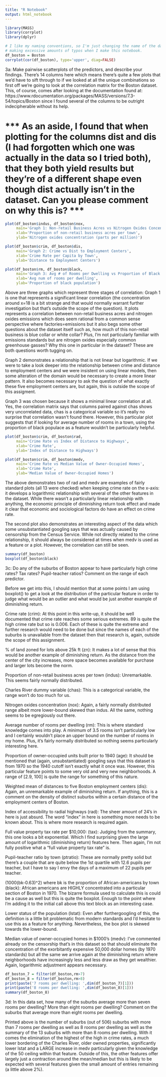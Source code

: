 ```yaml
---
title: "R Notebook"
output: html_notebook
---
```


```r
library(MASS)
library(corrplot)
library(dplyr)
```

```r
# I like my naming conventions, so I'm just changing the name of the dataset to avoid
# making excessive amounts of typos when I make this notebook.
df_boston = Boston
corrplot(cor(df_boston), type='upper', diag=FALSE)
```

3a: Make pairwise scatterplots of the predictors, and describe your findings.
There's 14 columns here which means there's quite a few plots that we'd have to sift through to if we looked at all the unique combinations so first off we're going to look at the correlation matrix for the Boston dataset. This, of course, comes after looking at the documentation found at: https://www.rdocumentation.org/packages/MASS/versions/7.3-54/topics/Boston 
since I found several of the columns to be outright indecipherable without its help.

# *** As an aside, I found that when plotting for the columns dist and dis (I had forgotten which one was actually in the data so I tried both), that they both yield results but they're of a different shape even though dist actually isn't in the dataset. Can you please comment on why this is? ***

```r
plot(df_boston$indus, df_boston$nox,
     main='Graph 1: Non-retail Business Acres vs Nitrogen Oxides Concentration',
     xlab='Proportion of non-retail business acres per town',
     ylab='Nitrogen oxides concentration (parts per million)')

plot(df_boston$crim, df_boston$dis, 
     main='Graph 2: Crime vs Dist to Employment Centers', 
     xlab='Crime Rate per Capita by Town',
     ylab='Distance to Employment Centers')

plot(df_boston$rm, df_boston$black,
     main='Graph 3: Avg # of Rooms per Dwelling vs Proportion of Black Pop',
     xlab='Avg num of rooms per dwelling',
     ylab='Proportion of black population')
```
Above are three graphs which represent three stages of correlation: 
Graph 1 is one that represents a significant linear correlation (the concentration around x=18 is a bit strange and that would normally warrant further investigation but that's outside the scope of the question). It plots represents a correlation between non-retail business acres and nitrogen oxides emissions which does seem rational from a common sense perspective where factories=emissions but it also begs some other questions about the dataset itself such as, how much of this non-retail business is blue collar or white collar? Plus, I'm not particularly familiar with emissions standards but are nitrogen oxides especially common greenhouse gasses? Why this one in particular in the dataset? These are both questions worth tugging on.

Graph 2 demonstrates a relationship that is not linear but logarithmic. If we were to take a look deeper into the relationship between crime and distance to employment centers and we were insistent on using linear models, then some alteration of the domain would be necessary to create a more linear pattern. It also becomes necessary to ask the question of what exactly these five employment centers are, but again, this is outside the scope of this assigment.

Graph 3 was chosen because it shows a minimal linear correlation at all. Yes, the correlation matrix says that columns paired against chas shows very uncorrelated data, chas is a categorical variable so it's really no surprise that correlation wasn't found there. However, this particular plot suggests that if looking for average number of rooms in a town, using the proportion of black populace as a feature wouldn't be particularly helpful.

```r
plot(df_boston$crim, df_boston$rad,
     main='Crime Rate vs Index of Distance to Highways',
     xlab='Crime Rate',
     ylab='Index of Distance to Highways')

plot(df_boston$crim, df_boston$medv,
     main='Crime Rate vs Median Value of Owner-Occupied Homes',
     xlab='Crime Rate',
     ylab='Median Value of Owner-Occupied Homes')
```
The above demonstrates two of rad and medv are examples of fairly standard plots (all 13 were checked) when keeping crime rate on the x-axis: it develops a logarithmic relationship with several of the other features in the dataset. While there wasn't a particularly linear relationship with anything, the economic principle of diminishing return took effect and made it clear that economic and sociological factors do have an effect on crime rate. 

The second plot also demonstrates an interesting aspect of the data which some unsubstantiated googling says that was actually caused by censorship from the Census Service. While not directly related to the crime relationship, it should always be considered at times when medv is used as a feature or a plot. However, the correlation can still be seen.

```r
summary(df_boston)
boxplot(df_boston$black)
```

3c: Do any of the suburbs of Boston appear to have particularly high crime rates? Tax rates? Pupil-teacher ratios? Comment on the range of each predictor.

Before we get into this, I should mention that at some points I am using boxplot() to get a look at the distribution of the particular feature in order to judge what would be an outlier and what would be just another example of diminishing return.

Crime rate (crim): At this point in this write-up, it should be well documented that crime rate reaches some serious extremes. 89 is quite the high crime rate but so is 0.006. Each of these is quite the extreme and further research would need to be done but since the names of each of the suburbs is unavailable from the dataset then that research is, again, outside the scope of this assignment.

% of land zoned for lots above 25k ft (zn): It makes a lot of sense that this would be another example of diminishing return. As the distance from the center of the city increases, more space becomes available for purchase and larger lots become the norm.

Proportion of non-retail business acres per town (indus): Unremarkable. This seems fairly normally distributed.

Charles River dummy variable (chas): This is a categorical variable, the range won't do too much for us.

Nitrogen oxides concentration (nox): Again, a fairly normally distributed range albeit more lower-bound skewed than indus. All the same, nothing seems to be egregiously out there.

Average number of rooms per dwelling (rm): This is where standard knowledge comes into play. A minimum of 3.5 rooms isn't particularly low and I certainly wouldn't place an upper bound on the number of rooms in my home. Plus, it's fairly normally distributed so nothing seems particularly interesting here.

Proportion of owner-occupied units built prior to 1940 (age): It should be mentioned that (again, unsubstantiated) googling says that this dataset is from 1970 so the 1940 cutoff isn't exactly what it once was. However, this particular feature points to some very old and very new neighborhoods. A range of [2.9, 100] is quite the range for something of this nature.

Weighted mean of distances to five Boston employment centers (dis): Again, an unremarkable example of diminishing return. If anything, this is a comment on the density of distinct suburbs within a certain distance of the employment centers of Boston.

Index of accessibility to radial highways (rad): The sheer amount of 24's in here is just absurd. The word "index" in here is something more needs to be known about. This is where more research is required again.

Full value property tax rate per $10,000: (tax): Judging from the summary, this one looks a bit exponential. Which I find surprising given the large amount of logarithmic (diminishing return) features here. Then again, I'm not fully positive what a "full value property tax rate" is.

Pupil-teacher ratio by town (ptratio): These are normally pretty solid but there's a couple that are quite below the 1st quartile with 12.6 pupils per teacher, but I have to say I envy the days of a maximum of 22 pupils per teacher.

(1000(bk-0.63)^2) where bk is the proportion of African-americans by town (black): African americans are HIGHLY concentrated into a particular section of Boston in 1970. The bizarre formula used to calculate this is could be a cause as well but this is quite the boxplot. Enough to the point where I'm adding it to the initial call above this text block as an interesting case.

Lower status of the population (lstat): Even after furthergoogling of this, the definition is a little bit problematic from modern standards and I'd hesitate to use this as a feature for anything. Nevertheless, the box plot is skewed towards the lower-bound.

Median value of owner-occupied homes in $1000's (medv): I've commented already on the censorship that's in this dataset so that should eliminate the concentration of the exorbitantly expensive 50,000 dollar homes (by 1970 standards) but all the same we arrive again at the diminishing return where neighborhoods have increasingly less and less draw as they get wealthier. Again, logarithmic adjustment appears necessary.

```r
df_boston_7 = filter(df_boston,rm>7)
df_boston_8 = filter(df_boston,rm>8)
print(paste('7 rooms per dwelling: ',dim(df_boston_7)[1]))
print(paste('8 rooms per dwelling: ',dim(df_boston_8)[1]))
summary(df_boston_8)
```
3d:  In this data set, how many of the suburbs average more than seven rooms per dwelling?  More than eight rooms per dwelling?  Comment on the suburbs that average more than eight rooms per dwelling.

Printed above is the number of suburbs (out of 506) suburbs with more than 7 rooms per dwelling as well as 8 rooms per dwelling as well as the summary of the 13 suburbs with more than 8 rooms per dwelling. With it comes the elimination of the highest of the high in crime rates, a much lower bordering of the Charles River, older owned properties, significantly lower lstat and a LARGE increase in medv particularly given the knowledge of the 50 ceiling within that feature. Outside of this, the other features offer largely just a contraction around the mean/median but this is likely to be expected with several features given the small amount of entries remaining (a little above 2%).

